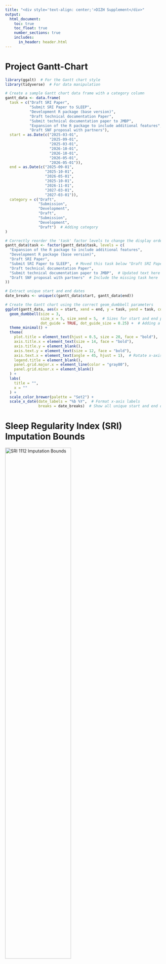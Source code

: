 ```yaml
---
title: "<div style='text-align: center;'>DIZH Supplement</div>"
output: 
  html_document:
    toc: true
    toc_float: true
    number_sections: true
    includes:
      in_header: header.html
---
```


<!-- Standard Favicon -->
<link rel="icon" href="favicon.ico" type="image/x-icon">

<!-- For Safari and iOS devices -->
<link rel="apple-touch-icon" sizes="180x180" href="apple-touch-icon.png">

<!-- For multiple devices and screen sizes -->
<link rel="icon" type="image/png" sizes="32x32" href="favicon-32x32.png">
<link rel="icon" type="image/png" sizes="16x16" href="favicon-16x16.png">

<!-- For Android Chrome -->
<link rel="manifest" href="site.webmanifest">

<style>
.title {
  text-align: center;
}
</style>

# Project Gantt-Chart

```r

library(ggalt)  # For the Gantt chart style
library(tidyverse)  # For data manipulation

# Create a sample Gantt chart data frame with a category column
gantt_data <- data.frame(
  task = c("Draft SRI Paper", 
           "Submit SRI Paper to SLEEP",
           "Development R package (base version)", 
           "Draft technical documentation Paper",
           "Submit technical documentation paper to JMBP",
           "Expansion of the R package to include additional features",
           "Draft SNF proposal with partners"), 
  start = as.Date(c("2025-03-01", 
                    "2025-09-01", 
                    "2025-03-01",
                    "2026-10-01",
                    "2026-10-01",
                    "2026-05-01",
                    "2026-05-01")),
  end = as.Date(c("2025-09-01", 
                  "2025-10-01", 
                  "2026-05-01",
                  "2025-10-01", 
                  "2026-11-01",
                  "2027-03-01",
                  "2027-03-01")),
  category = c("Draft", 
               "Submission", 
               "Development", 
               "Draft",
               "Submission",
               "Development",
               "Draft")  # Adding category
)

# Correctly reorder the 'task' factor levels to change the display order in the chart
gantt_data$task <- factor(gantt_data$task, levels = c(
  "Expansion of the R package to include additional features",
  "Development R package (base version)", 
  "Draft SRI Paper",  
  "Submit SRI Paper to SLEEP",  # Moved this task below "Draft SRI Paper"
  "Draft technical documentation Paper", 
  "Submit technical documentation paper to JMBP",  # Updated text here
  "Draft SNF proposal with partners"  # Include the missing task here
))

# Extract unique start and end dates
date_breaks <- unique(c(gantt_data$start, gantt_data$end))

# Create the Gantt chart using the correct geom_dumbbell parameters
ggplot(gantt_data, aes(x = start, xend = end, y = task, yend = task, color = category)) +
  geom_dumbbell(size = 3, 
                size_x = 5, size_xend = 5,  # Sizes for start and end points
                dot_guide = TRUE, dot_guide_size = 0.25) +  # Adding a dotted guide line
  theme_minimal() +
  theme(
    plot.title = element_text(hjust = 0.5, size = 20, face = "bold"),
    axis.title.x = element_text(size = 14, face = "bold"),
    axis.title.y = element_blank(),
    axis.text.y = element_text(size = 12, face = "bold"),
    axis.text.x = element_text(angle = 45, hjust = 1),  # Rotate x-axis labels 45 degrees
    legend.title = element_blank(),
    panel.grid.major.x = element_line(color = "gray80"),
    panel.grid.minor.x = element_blank()
  ) +
  labs(
    title = "",
    x = ""
  ) +
  scale_color_brewer(palette = "Set2") +
  scale_x_date(date_labels = "%b %Y",  # Format x-axis labels
               breaks = date_breaks)  # Show all unique start and end dates
```


# Sleep Regularity Index (SRI) Imputation Bounds

![SRI 1112 Imputation Bounds](./SRI_1112_imputation_bounds.png){width=65%}
![SRI 1314 Imputation Bounds](./SRI_1314_imputation_bounds.png){width=65%}
